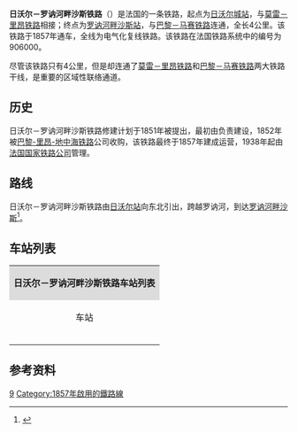 {{Infobox rail system-route
|collapsed=no
|box_width=
|rail_name=日沃尔－罗讷河畔沙斯铁路<br>{{lang|fr|Ligne de Givors-Canal à Chasse-sur-Rhône}}
|banner_color=
|sec_banner_color=
|logo_filename=
|image_width=
|logo_bgcolor=
|logo_note=
|image =
|imagesize=
|caption=
|system_map=
|mapimage_width=
|map_bgcolor=
|locale={{FRA}}
|service_type=客货共用
|start=[[日沃尔站|日沃尔站]]、[[罗讷河畔沙斯站|罗讷河畔沙斯站]]
|begin_operation=1857年
|end_operation=
|operation_note=
|system_length=
|length_in_operation=4km
|status=运营中
|line_title=线路
|lines=[[复线铁路|复线铁路]]
|stations=
|route_title=线路
|main_route=
|secondary_route=
|branch_route=
|standard=
|main_stations=[[日沃尔站|日沃尔站]]、[[罗讷河畔沙斯站|罗讷河畔沙斯站]]
|ridership=
|fleet_size=
|max_speed= 
|track_gauge=
|distance_between_mainlines=
|min_radius=
|max_grade=
|block_signal=
|electrified=1500 V continu
|depot=
|operator={{法国交通数据|sncf}}
|franchise=
|hq=
|key_person=
|website=
|route_map=
}}
'''日沃尔－罗讷河畔沙斯铁路'''（{{lang-fr|Ligne de Givors-Canal à Chasse-sur-Rhône}}）是法国的一条铁路，起点为[[日沃尔城站|日沃尔城站]]，与[[莫雷－里昂铁路|莫雷－里昂铁路]]相接；终点为[[罗讷河畔沙斯站|罗讷河畔沙斯站]]，与[[巴黎－马赛铁路|巴黎－马赛铁路]]连通，全长4公里。该铁路于1857年通车，全线为电气化复线铁路。该铁路在法国铁路系统中的编号为906000。

尽管该铁路只有4公里，但是却连通了[[莫雷－里昂铁路|莫雷－里昂铁路]]和[[巴黎－马赛铁路|巴黎－马赛铁路]]两大铁路干线，是重要的区域性联络通道。

==历史==

日沃尔－罗讷河畔沙斯铁路修建计划于1851年被提出，最初由{{link-fr|里昂-阿维尼翁铁路公司|Compagnie du chemin de fer de Lyon à Avignon}}负责建设，1852年被[[巴黎-里昂-地中海铁路|巴黎-里昂-地中海铁路]]公司收购，该铁路最终于1857年建成运营，1938年起由[[法国国家铁路公司|法国国家铁路公司]]管理。

==路线==
日沃尔－罗讷河畔沙斯铁路由[[日沃尔站|日沃尔站]]向东北引出，跨越罗讷河，到达[[罗讷河畔沙斯|罗讷河畔沙斯]]<ref name="geo">{{Cite web|url=https://www.geoportail.gouv.fr/carte|title=Carte|accessdate=2021-02-22|author=Géoportail|language=fr|publisher=Géoportail|archive-url=https://web.archive.org/web/20170129154129/https://www.geoportail.gouv.fr/carte/|archive-date=2017-01-29|dead-url=no}}</ref>。

==车站列表==
{| class="wikitable mw-collapsible " style="margin:1em auto 1em auto; font-size:smaller"
|colspan="5" align="center" style="background:#DCDCDC"|'''日沃尔－罗讷河畔沙斯铁路车站列表'''
|-
!align="center" |车站
!align="center" |公里数
!align="center" |交汇路线
!align="center" |本线停靠车种
!align="center" |可换乘交通
|-
|align="center"|{{Arret|Givors-Ville|[[日沃尔城站|日沃尔城站]]}}
|0
|[[莫雷－里昂铁路|莫雷－里昂铁路]]<small>（[[圣艾蒂安沙托克勒站|圣艾蒂安]]方向）</small>↑
|align="center"|{{法国交通数据|ter|ara}} 
|{{法国交通数据|car|69}}
|-
|align="center"|{{Arret|Givors-Canal|[[日沃尔运河站|日沃尔运河站]]}}
|1.300
|[[日沃尔－格勒藏铁路|日沃尔－格勒藏铁路]]<small>（格勒藏方向）</small>↖<br>[[帕赖勒莫尼亚勒－日沃尔铁路|帕赖勒莫尼亚勒－日沃尔铁路]]<small>（[[帕赖勒莫尼亚勒站|帕赖勒]]方向）</small>↘<br>[[莫雷－里昂铁路|莫雷－里昂铁路]]<small>（[[里昂佩拉什站|里昂]]方向）</small>↘
|align="center"|{{法国交通数据|ter|ara}}
|{{法国交通数据|car|69}}
|-
|align="center" rowspan=2|{{Arret|Chasse-sur-Rhône|[[罗讷河畔沙斯站|罗讷河畔沙斯站]]}}
|3.500
|联络线，前往[[巴黎－马赛铁路|巴黎－马赛铁路]]的[[巴黎-里昂火车站|巴黎]]方向↘
|
|
|-
|4.304
|[[巴黎－马赛铁路|巴黎－马赛铁路]]<small>（[[巴黎-里昂火车站|巴黎]]方向）</small>↗<br>[[巴黎－马赛铁路|巴黎－马赛铁路]]<small>（[[马赛圣夏勒站|马赛]]方向）</small>↓
|align="center"|{{法国交通数据|ter|ara}}
|{{法国交通数据|car|69}}
|}

==参考资料==
{{Reflist}}
[[Category:法國鐵路線|9]]
[[Category:1857年啟用的鐵路線|Category:1857年啟用的鐵路線]]